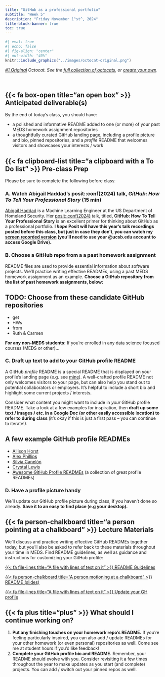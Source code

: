 ```yaml
---
title: "GitHub as a professional portfolio"
subtitle: "Week 5"
description: "Friday November 1^st^, 2024"
title-block-banner: true
toc: true
---
```


```r
#| eval: true
#| echo: false
#| fig-align: "center"
#| out-width: "40%"
knitr::include_graphics("../images/octocat-original.png")
```

::: {.center-text .gray-text}
*[#1 Original](https://octodex.github.com/original/) Octocat. See the [full collection of octocats](https://octodex.github.com/), or [create your own](https://myoctocat.com/).*
:::

<br>

## {{< fa box-open title="an open box" >}} Anticipated deliverable(s) {#anticipated-deliverables}

By the end of today's class, you should have:

- a polished and informative README added to one (or more) of your past MEDS homework assignment repositories
- a thoughtfully curated GitHub landing page, including a profile picture and bio, pinned repositories, and a *profile* README that welcomes visitors and showcases your interests / work 

## {{< fa clipboard-list title="a clipboard with a To Do list" >}} Pre-class Prep {#pre-class-prep}

Please be sure to complete the following before class:

### A. Watch Abigail Haddad's posit::conf(2024) talk, *GitHub: How To Tell Your Professional Story* (15 min)

[Abigail Haddad](https://github.com/abigailhaddad) is a Machine Learning Engineer at the US Department of Homeland Security. Her [posit::conf(2024)](https://posit.co/conference/) talk, titled, **GitHub: How To Tell Your Professional Story** is an excellent primer for thinking about GitHub as a professional portfolio. [**I *hope* Posit will have this year's talk recordings posted before this class, but just in case they don't, you can watch my [screen recorded version](https://drive.google.com/file/d/1G0Cv9eWRP5HuLyj5FZ46zDbDG2EcPtwV/view?usp=sharing) (you'll need to use your @ucsb.edu account to access Google Drive).**]{.teal-text}

<!-- ::: {.callout-note collapse=true} -->
<!-- ## Expand for talk notes -->

<!-- **Abstract:** GitHub is more than just a version control tool, it's a way of explaining your professional identity to prospective employers and collaborators – and you can build your profile now, before you're looking for new opportunities. This talk is about how to think of GitHub as an opportunity, not a chore, and how to represent yourself well without making developing your GitHub profile into a part-time job. I'll talk about why GitHub adds value beyond a personal website, what kinds of projects are helpful to share, and some good development practices to get in the habit of, regardless of your project specifics. -->

<!-- Abigail explains why, from a hiring manager's perspective, it's important to demonstrate what you mean by "having a background / degree / experience" in data science:  -->

<!-- >*"There are all sorts of data science and data analytics programs out there, and we don't know what they are. If you told me you were a math undergrad or have an economics PhD, I broadly know what that means. If you tell me you study data science, I actually don't. There isn't really a level of standardization, and even the same class across programs can go into very different levels of depth. And so when I see that on a resume, it's hard for me to tell what that translates to, and what you're bringing to the table."* -->

<!-- TBD -->

<!-- >If you're looking for the lowest hanging fruit in terms of spending a (hopefully) small amount of time in a way that has the greatest returns in both building your skills and showing off your skills, the answer is GitHub -->

<!-- - coding skills -->
<!-- - problem-solving approaches -->
<!-- - technical practices and skills -->
<!-- - communications -->

<!-- - shows how you modularize code -->
<!-- - how you get to your final product (e.g. visualization) -->
<!-- - shows that you know how to use git (not everyone does know how) -->

<!-- GitHub is: -->
<!-- - and industry standard -->
<!-- - free -->
<!-- - lasting portfolio / likely to get looked at -->

<!-- Working in public is empowering bc she approaches it from the viewpoint that at any point someone may ask, and she would be willing to share her code by sending them the link to the repo (rather that stressing / scrambling to fix it up) -->


<!-- ### How to pick projects  -->

<!-- What skill am I trying to get or show that I have -->
<!-- If there's a skill that I want, I don't have to wait to learn it (unlike at a job) -->

<!-- If you are Junior in this field and know how to use git, and your code is in functions, and you write a README file, that's actually really huge.  -->

<!-- Pick projects that interest your (e.g. strava dashboard) -->

<!-- Pick the smallest possible project you can do that either teaches or conveys what you are trying to do; you want to show you can do something from start to finish -->
<!-- there's a lot you can show with a small amount of code, so scope it narrowly and build if you want to -->

<!-- put personal projects on your resume! -->


<!-- ### Good development practices -->

<!-- code that's  -->
<!-- - easy to run -->
<!-- - easy to build on  -->
<!-- - easy to understand -->

<!-- Repo essentials: -->
<!-- - modular -->
<!-- - all work in code -->
<!-- - organized -->
<!-- - documented -->
<!-- - makes sense -->

<!-- ::: -->

### B. Choose a GitHub repo from a a past homework assignment

README files are used to provide essential information about software projects. We'll practice writing effective READMEs, using a past MEDS homework assignment as an example. [**Choose a GitHub repository from the list of past homework assignments, below:**]{.teal-text}
 
::: {.callout-important collapse=true}
## TODO: Choose from these candidate GitHub repositories
- get
- HWs
- from
- Ruth & Carmen

**For any non-MEDS students:** If you're enrolled in any data science focused courses (MEDS or other)...
:::

### C. Draft up text to add to your GitHub profile README

A GitHub *profile* README is a special README that is displayed on your profile's landing page (e.g. see [mine](https://github.com/samanthacsik){target="_blank"}). A well-crafted profile README not only welcomes visitors to your page, but can also help you stand out to potential collaborators or employers. It's helpful to include a short bio and highlight some current projects / interests.

Consider what content you might want to include in *your* GitHub profile README. Take a look at a few examples for inspiration, then [**draft up some text / images / etc. in a Google Doc (or other easily accessible location) to refer to during class**]{.teal-text} (it's okay if this is just a first pass -- you can continue to iterate!).

::: {.callout-tip collapse=true}
## A few example GitHub profile READMEs
- [Allison Horst](https://github.com/allisonhorst){target="_blank"}
- [Alex Phillips](https://github.com/alatleephillips){target="_blank"}
- [Silvia Canelón](https://github.com/spcanelon){target="_blank"}
- [Crystal Lewis](https://github.com/Cghlewis){target="_blank"}
- [Awesome GitHub Profile READMEs](https://zzetao.github.io/awesome-github-profile/){target="_blank"} (a collection of great profile READMEs)
:::

### D. Have a profile picture handy

We'll update our GitHub profile picture during class, if you haven't done so already. [**Save it to an easy to find place (e.g your desktop).**]{.teal-text}

## {{< fa person-chalkboard title="a person pointing at a chalkboard" >}} Lecture Materials {#lecture-materials}

We'll discuss and practice writing effective GitHub READMEs together today, but you'll also be asked to refer back to these materials throughout your time in MEDS. Find README guidelines, as well as guidance and instructions for customizing your GitHub profile:

::: {.grid}

::: {.g-col-12 .g-col-md-4}
::: {.center-text}
[{{< fa file-lines title="A file with lines of text on it" >}} README Guidelines](https://ucsb-meds.github.io/README-guidelines/){.btn role="button" target="_blank"} 
:::
:::

::: {.g-col-12 .g-col-md-4}
::: {.center-text}
[{{< fa person-chalkboard title="A person motioning at a chalkboard" >}} README  (slides)](materials/readme-guidelines-slides.qmd){.btn role="button" target="_blank"} 
:::
:::


::: {.g-col-12 .g-col-md-4}
::: {.center-text}
[{{< fa file-lines title="A file with lines of text on it" >}} Update your GH profile](materials/GH-profile.qmd){.btn role="button" target="_blank"} 
:::
:::

:::

## {{< fa plus title="plus" >}} What should I continue working on? {#continue-working}

1. [**Put any finishing touches on your homework repo's README.**]{.teal-text} If you're feeling particularly inspired, you can also add / update READMEs for your other homework (or even personal) repositories as well. Come see me at student hours if you'd like feedback!
2. [**Complete your GitHub profile bio and README.**]{.teal-text} Remember, your README should evolve with you. Consider revisiting it a few times throughout the year to make updates as you start (and complete) projects. You can add / switch out your pinned repos as well. 



